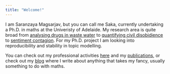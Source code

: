 ```yaml
---
title: "Welcome!"
---
```




I am Saranzaya Magsarjav, but you can call me Saka, currently undertaking a Ph.D. in maths at the Univeristy of Adelaide. My research area is quite broad from [analysing drugs in waste water](https://pubs.acs.org/doi/full/10.1021/acs.estlett.1c00532) to [quantifying civil disobidience](https://www.tandfonline.com/doi/abs/10.1080/1057610X.2022.2034222) to [sentiment contagion](https://www.mdpi.com/1099-4300/22/3/265). For my Ph.D. project I am looking into reproducibility and stability in topic modelling. 


You can check out my professional activities [here](professional.qmd) and my [publications](publications.qmd), or check out my [blog](first.qmd) where I write about anything that takes my fancy, usually something to do with maths. 



